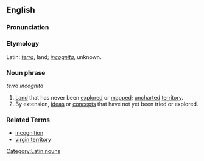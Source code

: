==English==
[[Category:Latin nouns]]

===Pronunciation===
{{substub}}

===Etymology===
Latin: ''[[terra]]'', land; ''[[incognita]]'', unknown.

===Noun phrase===
''terra incognita''

# [[Land]] that has never been [[explore]]d or [[map]]ped; [[chart|uncharted]] [[territory]].
# By extension, [[ideas]] or [[concept]]s that have not yet been tried or explored.

===Related Terms===
* [[incognition]]
* [[virgin territory]]